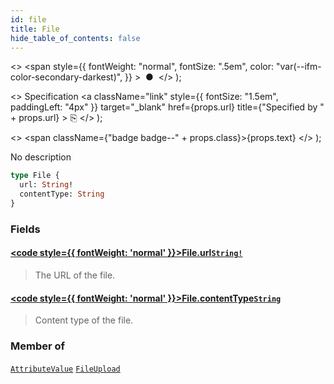 ```yaml
---
id: file
title: File
hide_table_of_contents: false
---
```


  <>
    <span
      style={{
        fontWeight: "normal",
        fontSize: ".5em",
        color: "var(--ifm-color-secondary-darkest)",
      }}
    >
      &nbsp;●&nbsp;
    </span>
  </>
);

  <>
    Specification
    <a
      className="link"
      style={{ fontSize: "1.5em", paddingLeft: "4px" }}
      target="\_blank"
      href={props.url}
      title={"Specified by " + props.url}
    >
      ⎘
    </a>
  </>
);

  <>
    <span className={"badge badge--" + props.class}>{props.text}</span>
  </>
);

No description

```graphql
type File {
  url: String!
  contentType: String
}
```

### Fields

#### [<code style={{ fontWeight: 'normal' }}>File.<b>url</b></code>](#)<Bullet />[`String!`](../../../storefront/miscellaneous/scalars/string) <Badge class="secondary" text="non-null"/> <Badge class="secondary" text="scalar"/>

> The URL of the file.

#### [<code style={{ fontWeight: 'normal' }}>File.<b>contentType</b></code>](#)<Bullet />[`String`](../../../storefront/miscellaneous/scalars/string) <Badge class="secondary" text="scalar"/>

> Content type of the file.

### Member of

[`AttributeValue`](../../../storefront/attributes/objects/attribute-value) <Badge class="secondary" text="object"/><Bullet />[`FileUpload`](../../../storefront/miscellaneous/objects/file-upload) <Badge class="secondary" text="object"/>
